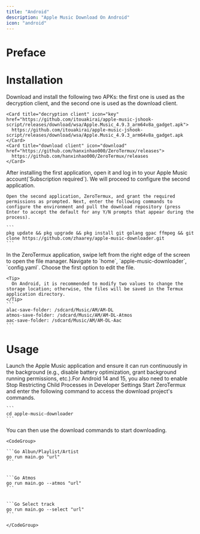 ```yaml
---
title: "Android"
description: "Apple Music Download On Android"
icon: "android"
---
```


# Preface

# Installation

<Steps>
  <Step title="Step 1">
    Download and install the following two APKs: the first one is used as the decryption client, and the second one is used as the download client.

    <Card title="decryption client" icon="key" href="https://github.com/itouakirai/apple-music-jshook-script/releases/download/wsa/Apple.Music_4.9.3_arm64v8a_gadget.apk">
      https://github.com/itouakirai/apple-music-jshook-script/releases/download/wsa/Apple.Music_4.9.3_arm64v8a_gadget.apk
    </Card>
    <Card title="download client" icon="download" href="https://github.com/hanxinhao000/ZeroTermux/releases">
      https://github.com/hanxinhao000/ZeroTermux/releases
    </Card>
  </Step>
  <Step title="Step 2">
    After installing the first application, open it and log in to your Apple Music account(`Subscription required`). We will proceed to configure the second application.

    Open the second application, ZeroTermux, and grant the required permissions as prompted. Next, enter the following commands to configure the environment and pull the download repository (press Enter to accept the default for any Y/N prompts that appear during the process).

    ```
    pkg update && pkg upgrade && pkg install git golang gpac ffmpeg && git clone https://github.com/zhaarey/apple-music-downloader.git
    ```
  </Step>
  <Step title="Step 3">
    In the ZeroTermux application, swipe left from the right edge of the screen to open the file manager. Navigate to `home`,  `apple-music-downloader`,  `config.yaml`. Choose the first option to edit the file.

    <Tip>
      On Android, it is recommended to modify two values to change the storage location; otherwise, the files will be saved in the Termux application directory.
    </Tip>
    ```
    alac-save-folder: /sdcard/Music/AM/AM-DL
    atmos-save-folder: /sdcard/Music/AM/AM-DL-Atmos
    aac-save-folder: /sdcard/Music/AM/AM-DL-Aac
    ```
  </Step>
</Steps>

# Usage

<Steps>
  <Step title="Step 1">
    Launch the Apple Music application and ensure it can run continuously in the background (e.g., disable battery optimization, grant background running permissions, etc.).For Android 14 and 15, you also need to enable Stop Restricting Child Processes in Developer Settings
  </Step>
  <Step title="Step 2">
    Start ZeroTermux and enter the following command to access the download project's commands.

    ```
    cd apple-music-downloader
    ```
  </Step>
  <Step title="Step 3">
    You can then use the download commands to start downloading.

    <CodeGroup>

    ```Go Albun/Playlist/Artist
    go run main.go "url"
    ```

    
    ```Go Atmos
    go run main.go --atmos "url"
    ```

    
    ```Go Select track
    go run main.go --select "url"
    ```

    </CodeGroup>
  </Step>
</Steps>
